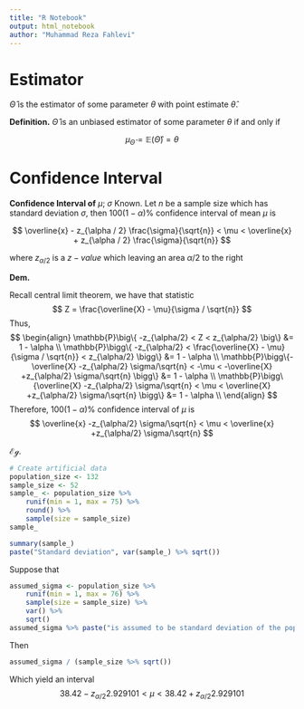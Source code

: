 ```yaml
---
title: "R Notebook"
output: html_notebook
author: "Muhammad Reza Fahlevi"
---
```


# Estimator

$\hat{\Theta}$ is the estimator of some parameter $\theta$ with point estimate $\hat{\theta}$.

**Definition.** $\hat{\Theta}$ is an unbiased estimator of some parameter $\theta$ if
and only if

$$
\mu_{\hat{\Theta}} = \mathbb{E}\left( \hat{\Theta} \right) = \theta
$$

# Confidence Interval

**Confidence Interval of** $\mu$; $\sigma$ Known. Let $n$ be a sample size which has standard deviation $\sigma$, then $100(1 - \alpha)\%$ confidence interval of mean $\mu$ is

$$
\overline{x} - z_{\alpha / 2} \frac{\sigma}{\sqrt{n}} < \mu < \overline{x} + z_{\alpha / 2} \frac{\sigma}{\sqrt{n}}
$$

where $z_{\alpha/2}$ is a $z-value$ which leaving an area $\alpha / 2$ to the right

**Dem.**

Recall central limit theorem, we have that statistic
$$
Z = \frac{\overline{X} - \mu}{\sigma / \sqrt{n}}
$$
Thus,
$$
\begin{align}
\mathbb{P}\big\{ -z_{\alpha/2} < Z < z_{\alpha/2} \big\} &= 1 - \alpha \\
\mathbb{P}\bigg\{ -z_{\alpha/2} < \frac{\overline{X} - \mu}{\sigma / \sqrt{n}} < z_{\alpha/2} \bigg\} &= 1 - \alpha \\
\mathbb{P}\bigg\{-\overline{X} -z_{\alpha/2} \sigma/\sqrt{n} < -\mu < -\overline{X} +z_{\alpha/2} \sigma/\sqrt{n} \bigg\} &= 1 - \alpha \\
\mathbb{P}\bigg\{\overline{X} -z_{\alpha/2} \sigma/\sqrt{n} < \mu < \overline{X} +z_{\alpha/2} \sigma/\sqrt{n} \bigg\} &= 1 - \alpha \\
\end{align}
$$
Therefore, $100(1-\alpha)\%$ confidence interval of $\mu$ is
$$
\overline{x} -z_{\alpha/2} \sigma/\sqrt{n} < \mu < \overline{x} +z_{\alpha/2} \sigma/\sqrt{n}
$$

$\mathscr{Eg}.$
```r
# Create artificial data
population_size <- 132
sample_size <- 52
sample_ <- population_size %>%
    runif(min = 1, max = 75) %>%
    round() %>%
    sample(size = sample_size)
sample_
```
```r
summary(sample_)
paste("Standard deviation", var(sample_) %>% sqrt())
```
Suppose that
```r
assumed_sigma <- population_size %>%
    runif(min = 1, max = 76) %>%
    sample(size = sample_size) %>%
    var() %>%
    sqrt()
assumed_sigma %>% paste("is assumed to be standard deviation of the population")
```
Then 
```r
assumed_sigma / (sample_size %>% sqrt())
```
Which yield an interval
$$
38.42 - z_{\alpha / 2}2.929101 < \mu < 38.42 + z_{\alpha / 2}2.929101
$$